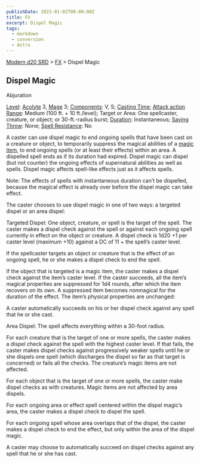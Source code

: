 ```yaml
---
publishDate: 2023-01-02T00:00:00Z
title: FX
excerpt: Dispel Magic
tags:
  - markdown
  - conversion
  - Astro
---
```


[Modern d20 SRD](/#modernD20) > [FX](modern-d20-srd-fx-index) > Dispel Magic

## Dispel Magic

Abjuration

[Level](modern-d20-srd-fx-level): [Acolyte](modern-d20-srd-classes-advanced-acolyte) 3, [Mage](modern-d20-srd-classes-advanced-mage) 3; [Components](modern-d20-srd-fx-components): V, S; [Casting Time](modern-d20-srd-fx-casting-time); [Attack action](modern-d20-srd-combat-attack-actions) [Range](modern-d20-srd-fx-range): Medium (100 ft. + 10 ft./level); Target or Area: One spellcaster, creature, or object; or 30-ft.-radius burst; [Duration](modern-d20-srd-fx-duration): Instantaneous; [Saving Throw](modern-d20-srd-basics-saving-throws): None; [Spell Resistance](modern-d20-srd-special-abilities-spell-resistance): No

A caster can use dispel magic to end ongoing spells that have been cast on a creature or object, to temporarily suppress the magical abilities of a [magic item](modern-d20-srd-fx-items-index), to end ongoing spells (or at least their effects) within an area. A dispelled spell ends as if its duration had expired. Dispel magic can dispel (but not counter) the ongoing effects of supernatural abilities as well as spells. Dispel magic affects spell-like effects just as it affects spells.

Note: The effects of spells with instantaneous duration can’t be dispelled, because the magical effect is already over before the dispel magic can take effect.

The caster chooses to use dispel magic in one of two ways: a targeted dispel or an area dispel:

Targeted Dispel: One object, creature, or spell is the target of the spell. The caster makes a dispel check against the spell or against each ongoing spell currently in effect on the object or creature. A dispel check is 1d20 +1 per caster level (maximum +10) against a DC of 11 + the spell’s caster level.

If the spellcaster targets an object or creature that is the effect of an ongoing spell, he or she makes a dispel check to end the spell.

If the object that is targeted is a magic item, the caster makes a dispel check against the item’s caster level. If the caster succeeds, all the item’s magical properties are suppressed for 1d4 rounds, after which the item recovers on its own. A suppressed item becomes nonmagical for the duration of the effect. The item’s physical properties are unchanged:

A caster automatically succeeds on his or her dispel check against any spell that he or she cast.

Area Dispel: The spell affects everything within a 30-foot radius.

For each creature that is the target of one or more spells, the caster makes a dispel check against the spell with the highest caster level. If that fails, the caster makes dispel checks against progressively weaker spells until he or she dispels one spell (which discharges the dispel so far as that target is concerned) or fails all the checks. The creature’s magic items are not affected.

For each object that is the target of one or more spells, the caster make dispel checks as with creatures. Magic items are not affected by area dispels.

For each ongoing area or effect spell centered within the dispel magic’s area, the caster makes a dispel check to dispel the spell.

For each ongoing spell whose area overlaps that of the dispel, the caster makes a dispel check to end the effect, but only within the area of the dispel magic.

A caster may choose to automatically succeed on dispel checks against any spell that he or she has cast.
